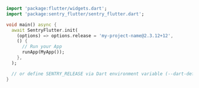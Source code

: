 ```dart
import 'package:flutter/widgets.dart';
import 'package:sentry_flutter/sentry_flutter.dart';

void main() async {
  await SentryFlutter.init(
    (options) => options.release = 'my-project-name@2.3.12+12',
    () {
      // Run your App
      runApp(MyApp());
    },
  );

  // or define SENTRY_RELEASE via Dart environment variable (--dart-define)
}

```
